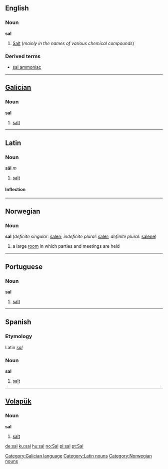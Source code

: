 {{see|Sal}}
==English==

===Noun===
'''sal'''

# [[Salt]] (''mainly in the names of various chemical compounds'')

===Derived terms===
*[[sal ammoniac]]

----
==[[Galician]]==
===Noun===
'''sal'''

#[[salt]]

[[Category:Galician language]]

----
==Latin==
===Noun===
'''s&#257;l''' ''m''
#[[salt]]

====Inflection====
{{ladecl3}}
{{la-decl-3rd|M|s&#257;l|sal}}

[[Category:Latin nouns]]

----

==Norwegian==
===Noun===
'''sal''' {{m}} (''definite singular'': [[salen]]; ''indefinite plural'': [[saler]]; ''definite plural'': [[salene]])
#a large [[room]] in which parties and meetings are held

----

==Portuguese==
===Noun===
'''sal'''

#[[salt]]

----
==Spanish==
===Etymology===
Latin ''[[sal#Latin|sal]]''

===Noun===
'''sal'''

#[[salt]]

----

==[[Volapük]]==
===Noun===
'''sal'''

#[[salt]]

[[Category:Norwegian nouns]]

[[de:sal]]
[[ku:sal]]
[[hu:sal]]
[[no:Sal]]
[[pl:sal]]
[[pt:Sal]]